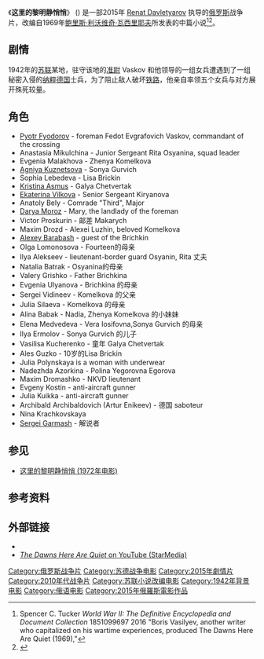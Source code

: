 {{infobox film
| name        = 这里的黎明静悄悄 <br />(А зори здесь тихие)
| image       = The_Dawns_Here_Are_Quiet_(2015_film).jpg
| caption     =
| director    = [[Renat_Davletyarov|Renat Davletyarov]]
| writer      = Yuri Korotkov<br>Artyom Vitkin<br>Renat Davletyarov
| producer    = Renat Davletyarov<br>Vlad Ryashin
| starring    = [[Pyotr_Fyodorov|Pyotr Fyodorov]]<br>Anastasia Mikulchina<br>Evgenia Malakhova<br>[[Agniya_Kuznetsova|Agniya Kuznetsova]]
| music       = Roman Dormidoshin
| cinematography = Semyon Yakovlev
| studio      = Real Dakota<br>Interfest<br>Star Media<br>Nashe Kino
| distributor =
| released    = {{film date|2015|05|09}}
| runtime     = 111 分钟
| country     = 俄罗斯
| language    = 俄语
}}
《'''这里的黎明静悄悄'''》 ({{lang-ru|А зори здесь тихие|A zori zdes tikhie}}) 是一部2015年 [[Renat_Davletyarov|Renat Davletyarov]] 执导的[[俄罗斯|俄罗斯]]战争片，改编自1969年[[鲍里斯·利沃维奇·瓦西里耶夫|鲍里斯·利沃维奇·瓦西里耶夫]]所发表的中篇小说<ref>Spencer C. Tucker ''World War II: The Definitive Encyclopedia and Document Collection''  1851099697 2016 "Boris Vasilyev, another writer who capitalized on his wartime experiences, produced The Dawns Here Are Quiet (1969),"</ref><ref>{{Cite web|url=http://www.aif.ru/dontknows/actual/chem_novyy_film_a_zori_zdes_tihie_otlichaetsya_ot_proshlyh_ekranizaciy|publisher=[[Argumenty_i_Fakty|Argumenty i Fakty]]|title=Чем новый фильм "А зори здесь тихие…" отличается от прошлых экранизаций?|author=Maria Chunikhina|accessdate=2020-07-19|archive-date=2020-07-19|archive-url=https://web.archive.org/web/20200719081021/https://aif.ru/dontknows/actual/chem_novyy_film_a_zori_zdes_tihie_otlichaetsya_ot_proshlyh_ekranizaciy|dead-url=no}}</ref>。

==剧情==
1942年的[[苏联|苏联]]某地，驻守该地的[[准尉|准尉]] Vaskov 和他领导的一组女兵遭遇到了一组秘密入侵的[[纳粹德国|纳粹德国]]士兵，为了阻止敌人破坏[[铁路|铁路]]，他亲自率领五个女兵与对方展开殊死较量。

==角色==
*[[Pyotr_Fyodorov|Pyotr Fyodorov]] - foreman Fedot Evgrafovich Vaskov, commandant of the crossing
*Anastasia Mikulchina - Junior Sergeant Rita Osyanina, squad leader
*Evgenia Malakhova - Zhenya Komelkova
*[[Agniya_Kuznetsova|Agniya Kuznetsova]] - Sonya Gurvich
*Sophia Lebedeva - Lisa Brickin
*[[Kristina_Asmus|Kristina Asmus]] - Galya Chetvertak
*[[Ekaterina_Vilkova|Ekaterina Vilkova]] - Senior Sergeant Kiryanova 
*Anatoly Bely - Comrade "Third", Major
*[[Darya_Moroz|Darya Moroz]] - Mary, the landlady of the foreman
*Victor Proskurin - 邮差 Makarych
*Maxim Drozd - Alexei Luzhin, beloved Komelkova
*[[Alexey_Barabash|Alexey Barabash]] - guest of the Brichkin
*Olga Lomonosova - Fourteen的母亲
*Ilya Alekseev - lieutenant-border guard Osyanin, Rita 丈夫
*Natalia Batrak - Osyanina的母亲
*Valery Grishko - Father Brichkina
*Evgenia Ulyanova - Brichkina 的母亲
*Sergei Vidineev - Komelkova 的父亲
*Julia Silaeva - Komelkova 的母亲
*Alina Babak - Nadia,  Zhenya Komelkova 的小妹妹
*Elena Medvedeva - Vera Iosifovna,Sonya Gurvich 的母亲
*Ilya Ermolov - Sonya Gurvich 的儿子
*Vasilisa Kucherenko - 童年 Galya Chetvertak 
*Ales Guzko - 10岁的Lisa Brickin 
*Julia Polynskaya is a woman with underwear
*Nadezhda Azorkina - Polina Yegorovna Egorova
*Maxim Dromashko - NKVD lieutenant
*Evgeny Kostin - anti-aircraft gunner
*Julia Kuikka - anti-aircraft gunner
*Archibald Archibaldovich (Artur Enikeev) - 德国 saboteur
*Nina Krachkovskaya
*[[Sergei_Garmash|Sergei Garmash]] - 解说者

== 参见 ==
*[[这里的黎明静悄悄_(1972年电影)|这里的黎明静悄悄 (1972年电影)]]

==参考资料==
{{reflist}}

==外部链接==
* {{IMDb title|tt4629032}}
* [https://www.youtube.com/watch?v=9v8v1GUjwLc ''The Dawns Here Are Quiet'' on YouTube (StarMedia)] {{Wayback|url=https://www.youtube.com/watch?v=9v8v1GUjwLc |date=20200611020641 }}

{{DEFAULTSORT:Dawns Here Are Quiet}}
[[Category:俄罗斯战争片|Category:俄罗斯战争片]]
[[Category:苏德战争电影|Category:苏德战争电影]]
[[Category:2015年劇情片|Category:2015年劇情片]]
[[Category:2010年代战争片|Category:2010年代战争片]]
[[Category:苏联小说改编电影|Category:苏联小说改编电影]]
[[Category:1942年背景电影|Category:1942年背景电影]]
[[Category:俄语电影|Category:俄语电影]]
[[Category:2015年俄羅斯電影作品|Category:2015年俄羅斯電影作品]]